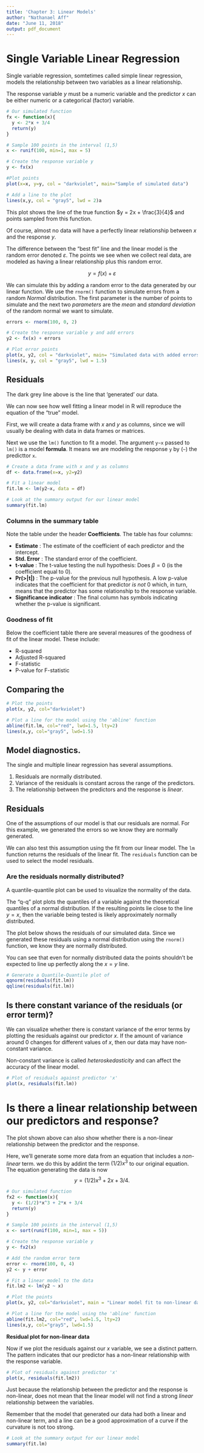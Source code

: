 ```yaml
---
title: 'Chapter 3: Linear Models'
author: "Nathanael Aff"
date: "June 11, 2018"
output: pdf_document
---
```

  
  
# Single Variable Linear Regression

Single variable regression, somtetimes called simple linear regression, models the relationship between two variables as a linear relationship. 

The response variable $y$ must be a numeric variable and the predictor $x$ can be either numeric or a categorical (factor) variable. 

```r

# Our simulated function
fx <- function(x){
  y <- 2*x + 3/4
  return(y) 
}

# Sample 100 points in the interval (1,5)
x <- runif(100, min=1, max = 5)

# Create the response variable y
y <- fx(x)

#Plot points
plot(x=x, y=y, col = "darkviolet", main="Sample of simulated data")

# Add a line to the plot
lines(x,y, col = "gray5", lwd = 2)a

```
  
This plot shows the line of the true function $y = 2x + \frac{3}{4}$ and points sampled from this function. 

Of course, almost no data will have a perfectly linear relationship between $x$ and the response $y$. 

The difference between the "best fit" line and the linear model is the random error denoted $\varepsilon$. The points we see when we collect real data, are modeled as having a linear relationship plus this random error.

$$
  y = f(x) + \varepsilon
$$

We can simulate this by adding a random error to the data generated by our linear function. We use the `rnorm()` function to simulate errors from a random _Normal_ distribution. The first parameter is the number of points to simulate and the next two _parameters_ are the _mean_ and _standard deviation_ of the random normal we want to simulate. 

```r
errors <- rnorm(100, 0, 2)

# Create the response variable y and add errors
y2 <- fx(x) + errors

# Plot error points
plot(x, y2, col = "darkviolet", main= "Simulated data with added errors") 
lines(x, y, col = "gray5", lwd = 1.5)
```

## Residuals 

The dark grey line above is the line that 'generated' our data. 

We can now see how well fitting a linear model in R will reproduce the equation of the "true" model.

First, we will create a data frame with $x$ and $y$ as columns, since we will usually be dealing with data in data frames or matrices. 

Next we use the `lm()` function to fit a model. The argument `y~x` passed to `lm()` is a model __formula__. It means we are modeling the response `y` by (`~`) the predicttor `x`.

```r
# Create a data frame with x and y as columns
df <- data.frame(x=x, y2=y2)

# Fit a linear model
fit.lm <- lm(y2~x, data = df)

# Look at the summary output for our linear model 
summary(fit.lm)
```

### Columns in the summary table

Note the table under the header **Coefficients**. The table has four columns:

* __Estimate__ : The estimate of the coefficient of each predictor and the intercept.
* __Std. Error__ : The standard error of the coefficient.
* __t-value__  : The t-value testing the null hypothesis: Does $\beta = 0$ (is the coefficient equal to 0).
* __Pr(>|t|)__ : The p-value for the previous null hypothesis. A low p-value indicates that the coefficient for that predictor _is not_ 0 which, in turn, means that the predictor has some relationship to the response variable.
* __Significance indicator__ : The final column has symbols indicating whether the p-value is significant.


### Goodness of fit 

Below the coefficient table there are several measures of the goodness of fit of the linear model. These include:

* R-squared
* Adjusted R-squared
* F-statistic
* P-value for F-statistic


## Comparing the

```r
# Plot the points 
plot(x, y2, col="darkviolet")

# Plot a line for the model using the 'abline' function
abline(fit.lm, col="red", lwd=1.5, lty=2)
lines(x,y, col="gray5", lwd=1.5)


```

## Model diagnostics. 

The single and multiple linear regression has several assumptions. 

1. Residuals are normally distributed. 
2. Variance of the residuals is constant across the range of the predictors.
3. The relationship between the predictors and the response is _linear_. 



## Residuals 

One of the assumptions of our model is that our residuals are normal. For this example, we generated the errors so we know they are normally generated. 

We can also test this assumption using the fit from our linear model. The `lm` function returns the residuals of the linear fit. The `residuals` function can be used to select the model residuals. 

### Are the residuals normally distributed?

A quantile-quantile plot can be used to visualize the normality of the data. 

The  "q-q" plot plots the quantiles of a variable against the theoretical quantiles of a normal distribution. If the resulting points lie close to the line $y=x$, then the variable being tested is likely approximately normally distributed. 

The plot below shows the residuals of our simulated data. Since we generated these residuals using a normal distribution using the `rnorm()` function, we know they are normally distributed. 

You can see that even for normally distributed data the points shouldn't be expected to line up perfectly along the $x=y$ line.

```r
# Generate a Quantile-Quantile plot of
qqnorm(residuals(fit.lm))
qqline(residuals(fit.lm))

```


## Is there constant variance of the residuals (or error term)?

We can visualize whether there is constant variance of the error terms by plotting the residuals against our predictor $x$. If the amount of variance around $0$ changes for different values of $x$, then our data may have non-constant variance. 

Non-constant variance is called _heteroskedasticity_ and can affect the accuracy of the linear model.



```r
# Plot of residuals against predictor 'x' 
plot(x, residuals(fit.lm))
```

# Is there a linear relationship between our predictors and response?

The plot shown above can also show whether there is a non-linear relationship between the predictor and the response. 

Here, we'll generate some more data from an equation that includes a _non-linear_ term. we do this by addint the term $(1/2)x^3$ to our original equation. The equation generating the data is now
$$
y = (1/2)x^3 + 2x + 3/4.
$$
```r
# Our simulated function
fx2 <- function(x){
  y <- (1/2)*x^3 + 2*x + 3/4
  return(y) 
}

# Sample 100 points in the interval (1,5)
x <- sort(runif(100, min=1, max = 5))

# Create the response variable y
y <- fx2(x) 

# Add the random error term
error <- rnorm(100, 0, 4)
y2 <- y + error 

# Fit a linear model to the data 
fit.lm2 <- lm(y2 ~ x)

# Plot the points 
plot(x, y2, col="darkviolet", main = "Linear model fit to non-linear data")

# Plot a line for the model using the 'abline' function
abline(fit.lm2, col="red", lwd=1.5, lty=2)
lines(x,y, col="gray5", lwd=1.5)
```


**Residual plot for non-linear data**

Now if we plot the residuals against our $x$ variable, we see a distinct pattern. The pattern indicates that our predictor has a non-linear relationship with the response variable.

```r
# Plot of residuals against predictor 'x' 
plot(x, residuals(fit.lm2))
```

Just because the relationship between the predictor and the response is non-linear, does not mean that the linear model will not find a strong _linear_ relationship between the variables. 

Remember that the model that generated our data had both a linear and non-linear term, and a line can be a good approximation of a curve if the curvature is not too strong.


```r
# Look at the summary output for our linear model 
summary(fit.lm)
```



